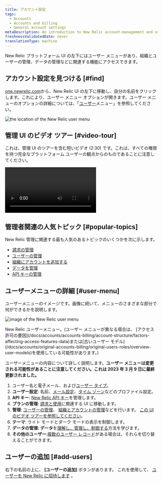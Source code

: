 ```yaml
---
title: アカウント設定
tags:
  - Accounts
  - Accounts and billing
  - General account settings
metaDescription: An introduction to New Relic account-management and user-management settings.
freshnessValidatedDate: never
translationType: machine
---
```




New Relic プラットフォーム UI の左下にはユーザー メニューがあり、組織とユーザーの管理、データの管理などに関連する機能にアクセスできます。

## アカウント設定を見つける [#find]

[one.newrelic.com](https://one.newrelic.com)から、New Relic UI の左下に移動し、自分の名前をクリックします。これにより、ユーザー メニュー オプションが開きます。ユーザー メニューのオプションの詳細については、「[ユーザー](#user-menu)メニュー」を参照してください。

<img
  title="the location of the New Relic user menu"
  alt="the location of the New Relic user menu"
  src={accountsUserMenuLocation}
/>

## 管理 UI のビデオ ツアー [#video-tour]

これは、管理 UI のツアーを含む短いビデオ (2:30) です。これは、すべての権限を持つ完全なプラットフォーム ユーザーの観点からのものであることに注意してください。

<Video
  type="wistia"
  id="og6og234xc"
/>

## 管理者関連の人気トピック [#popular-topics]

New Relic 管理に関連する最も人気のあるトピックのいくつかを次に示します。

* [請求の管理](/docs/accounts/accounts-billing/new-relic-one-pricing-billing/new-relic-one-pricing-billing#usage-ui)
* [ユーザーの管理](/docs/accounts/accounts-billing/new-relic-one-user-management/introduction-managing-users)
* [組織にアカウントを追加する](/docs/accounts/accounts-billing/account-structure/add-accounts)
* [データを管理](/docs/data-apis/manage-data/manage-your-data)
* [API キーの管理](/docs/apis/intro-apis/new-relic-api-keys)

## ユーザーメニューの詳細 [#user-menu]

ユーザーメニューのイメージです。画像に続いて、メニューのさまざまな部分で何ができるかを説明します。

<img
  title="image of the New Relic user menu"
  alt="image of the New Relic user menu"
  src={accountsUserMenu}
/>

<figcaption>
  New Relic ユーザーメニュー。(ユーザー メニューが異なる場合は、 [アクセス許可の要因](/docs/accounts/accounts-billing/account-structure/factors-affecting-access-features-data)または[古いユーザー モデル](/docs/accounts/original-accounts-billing/original-users-roles/overview-user-models)を使用している可能性があります。)
</figcaption>

ユーザーメニューの内容について詳しく説明します。**ユーザー メニューは変更される可能性があることに注意してください。これは 2023 年 3 月 9 日に最終更新されました。**

1. ユーザー名と電子メール、および[ユーザー タイプ](/docs/accounts/accounts-billing/new-relic-one-user-management/user-type)。
2. **ユーザー設定**: 名前、[メール設定](/docs/accounts/accounts/account-maintenance/account-email-settings/)、[タイム ゾーン](/docs/accounts/accounts-billing/general-account-settings/default-time-zone-setting)などのプロファイル設定。
3. **API キー**: [New Relic API キー](/docs/apis/intro-apis/new-relic-api-keys)を管理します。
4. **プランの管理**: [請求と使用](/docs/accounts/accounts-billing/new-relic-one-pricing-billing/new-relic-one-pricing-billing)に関連する UI に移動します。
5. **管理**: [ユーザーの管理](/docs/accounts/accounts-billing/new-relic-one-user-management/user-management-ui-and-tasks#where)、 [組織とアカウントの管理](/docs/accounts/accounts-billing/account-structure/new-relic-account-structure)などを行います。 [この UI のビデオ ツアーを参照してください](#video-tour)。
6. **テーマ**: ライト モードとダーク モードの表示を制御します。
7. **データの管理: データ**を[理解し、管理し、制御する](/docs/data-apis/manage-data/manage-your-data)方法を学びます。
8. **その他のユーザー**:[複数のユーザー レコード](/docs/accounts/accounts-billing/account-setup/multiple-logins-found)がある場合は、それらを切り替えることができます。

## ユーザーの追加 [#add-users]

右下の名前の上に、 **\[ユーザーの追加]** ボタンがあります。 これを使用して、 [ユーザーを New Relic に招待します](/docs/accounts/accounts-billing/new-relic-one-user-management/user-management-ui-and-tasks#add-users) 。